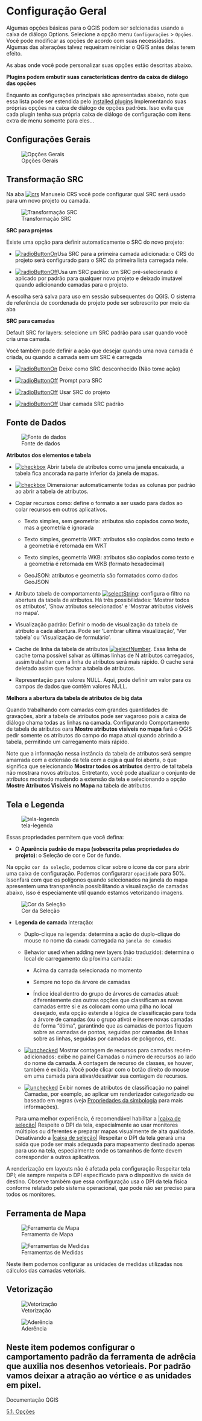 #  Configuração Geral {#sec-configgeral}

Algumas opções básicas para o QGIS podem ser selcionadas usando a caixa de diálogo Options. Selecione a opção menu `Configurações` > `Opções`. Você pode modificar as opções de acordo com suas necessidades. Algumas das alterações talvez requeiram reiniciar o QGIS antes delas terem efeito.

As abas onde você pode personalizar suas opções estão descritas abaixo.

::: {.callout-important}
**Plugins podem embutir suas características dentro da caixa de  diálogo das opções**
:::

Enquanto as configurações principais são apresentadas abaixo, note que essa lista pode ser estendida pelo [installed plugins](https://docs.qgis.org/3.40/pt_BR/docs/user_manual/plugins/plugins.html#plugins) Implementando suas próprias opções na caixa de diálogo de opções padrões. Isso evita que cada plugin tenha sua própria caixa de diálogo de configuração com itens extra de menu somente para eles…

## Configurações Gerais

![Opções Gerais](img/opcoes_geral.png){#fig-opcoes_geral}

## Transformação SRC

Na aba [![crs](https://docs.qgis.org/3.40/pt_BR/_images/CRS.png)](https://docs.qgis.org/3.40/pt_BR/_images/CRS.png) Manuseio CRS você pode configurar qual SRC será usado para um novo projeto ou camada.

![Transformação SRC](img/transformacao-src.png){#fig-transformacao_src}

**SRC para projetos**

Existe uma opção para definir automaticamente o SRC do novo projeto:

-   [![radioButtonOn](https://docs.qgis.org/3.40/pt_BR/_images/radiobuttonon.png)](https://docs.qgis.org/3.40/pt_BR/_images/radiobuttonon.png)Usa SRC para a primeira camada adicionada: o CRS do projeto será configurado para o SRC da primeira lista carregada nele.
    
-   [![radioButtonOff](https://docs.qgis.org/3.40/pt_BR/_images/radiobuttonoff.png)](https://docs.qgis.org/3.40/pt_BR/_images/radiobuttonoff.png)Usa um SRC padrão: um SRC pré-selecionado é aplicado por padrão para qualquer novo projeto e deixado imutável quando adicionando camadas para o projeto.
    

A escolha será salva para uso em sessão subsequentes do QGIS. O sistema de referência de coordenada do projeto pode ser sobrescrito por meio da aba

**SRC para camadas**

Default SRC for layers: selecione um SRC padrão para usar quando você cria uma camada.

Você também pode definir a ação que desejar quando uma nova camada é criada, ou quando a camada sem um SRC é carregada

-   [![radioButtonOn](https://docs.qgis.org/3.40/pt_BR/_images/radiobuttonon.png)](https://docs.qgis.org/3.40/pt_BR/_images/radiobuttonon.png) Deixe como SRC desconhecido (Não tome ação)
    
-   [![radioButtonOff](https://docs.qgis.org/3.40/pt_BR/_images/radiobuttonoff.png)](https://docs.qgis.org/3.40/pt_BR/_images/radiobuttonoff.png) Prompt para SRC
    
-   [![radioButtonOff](https://docs.qgis.org/3.40/pt_BR/_images/radiobuttonoff.png)](https://docs.qgis.org/3.40/pt_BR/_images/radiobuttonoff.png) Usar SRC do projeto
    
-   [![radioButtonOff](https://docs.qgis.org/3.40/pt_BR/_images/radiobuttonoff.png)](https://docs.qgis.org/3.40/pt_BR/_images/radiobuttonoff.png) Usar camada SRC padrão

## Fonte de Dados

![Fonte de dados](img/fonte-dados.png){#fig-fonte_dados}

**Atributos dos elementos e tabela**

-   [![checkbox](https://docs.qgis.org/3.40/pt_BR/_images/checkbox.png)](https://docs.qgis.org/3.40/pt_BR/_images/checkbox.png) Abrir tabela de atributos como uma janela encaixada, a tabela fica ancorada na parte inferior da janela de mapas.
    
-   [![checkbox](https://docs.qgis.org/3.40/pt_BR/_images/checkbox.png)](https://docs.qgis.org/3.40/pt_BR/_images/checkbox.png) Dimensionar automaticamente todas as colunas por padrão ao abrir a tabela de atributos.
    

- Copiar recursos como: define o formato a ser usado para dados ao colar recursos em outros aplicativos.
    
    - Texto simples, sem geometria: atributos são copiados como texto, mas a geometria é ignorada
        
    - Texto simples, geometria WKT: atributos são copiados como texto e a geometria é retornada em WKT
        
    - Texto simples, geometria WKB: atributos são copiados como texto e a geometria é retornada em WKB (formato hexadecimal)
        
    - GeoJSON: atributos e geometria são formatados como dados GeoJSON
        
-   Atributo tabela de comportamento [![selectString](https://docs.qgis.org/3.40/pt_BR/_images/selectstring.png)](https://docs.qgis.org/3.40/pt_BR/_images/selectstring.png): configura o filtro na abertura da tabela de atributos. Há três possibilidades: ‘Mostrar todos os atributos’, ‘Show atributos selecionados’ e ‘Mostrar atributos visíveis no mapa’.
    
-   Visualização padrão: Definir o modo de visualização da tabela de atributo a cada abertura. Pode ser ‘Lembrar ultima visualização’, ‘Ver tabela’ ou ‘Visualização de formulário’.
    
-   Cache de linha da tabela de atributos [![selectNumber](https://docs.qgis.org/3.40/pt_BR/_images/selectnumber.png)](https://docs.qgis.org/3.40/pt_BR/_images/selectnumber.png). Essa linha de cache torna possível salvar as últimas linhas de N atributos carregados, assim trabalhar com a linha de atributos será mais rápido. O cache será deletado assim que fechar a tabela de atributos.
    
-   Representação para valores NULL. Aqui, pode definir um valor para os campos de dados que contêm valores NULL.
    
:::{.callout-important}
 **Melhora a abertura da tabela de atributos de big data**
 
 Quando trabalhando com camadas com grandes quantidades de gravações, abrir a tabela de atributos pode ser vagaroso pois a caixa de diálogo chama todas as linhas na camada. Configurando Comportamento de tabela de atributos oara **Mostre atributos visíveis no mapa** fará o QGIS pedir somente os atributos do campo do mapa atual quando abrindo a tabela, permitindo um carregamento mais rápido.
 
 Note que a informação nessa instância da tabela de atributos será sempre amarrada com a extensão da tela com a cuja a qual foi aberta, o que significa que selecionando **Mostrar todos os atributos** dentro de tal tabela não mostrara novos atributos. Entretanto, você pode atualizar o conjunto de atributos mostrado mudando a extensão da tela e selecionando a opção **Mostre Atributos Visíveis no Mapa** na tabela de atributos.
:::

## Tela e Legenda

![tela-legenda](img/tela-legenda.png){#fig-tela_legenda}

Essas propriedades permitem que você defina:

-   O **Aparência padrão de mapa (sobescrita pelas propriedades do projeto)**: o Seleção de cor e Cor de fundo.

Na opção `cor da seleção`, podemos clicar sobre o ícone da cor para abrir uma caixa de configuração. Podemos configurarar `opacidade` para 50%. Issonfará com que os polígonos quando selecionados na janela do mapa apresentem uma transparência possibilitando a visualização de camadas abaixo, isso é especiamente util quando estamos vetorizando imagens.

![Cor da Seleção](img/cor-selecao.png){#fig-cor_selecao}
    
-   **Legenda de camada** interação:
    
    -   Duplo-clique na legenda: determina a ação do duplo-clique do mouse no nome da `camada` carregada na `janela de camadas`
        
    
    -   Behavior used when adding new layers (não traduzido): determina o local de carregamento da pŕoxima camada:
        
        -   Acima da camada selecionada no momento
            
        -   Sempre no topo da árvore de camadas
            
        -   Índice ideal dentro do grupo de árvores de camadas atual: diferentemente das outras opções que classificam as novas camadas entre si e as colocam como uma pilha no local desejado, esta opção estende a lógica de classificação para toda a árvore de camadas (ou o grupo ativo) e insere novas camadas de forma "ótima", garantindo que as camadas de pontos fiquem sobre as camadas de pontos, seguidas por camadas de linhas sobre as linhas, seguidas por camadas de polígonos, etc.
            
    -   [![unchecked](https://docs.qgis.org/3.40/pt_BR/_images/unchecked.png)](https://docs.qgis.org/3.40/pt_BR/_images/unchecked.png) Mostrar contagem de recursos para camadas recém-adicionados: exibe no painel Camadas o número de recursos ao lado do nome da camada. A contagem de recurso de classes, se houver, também é exibida. Você pode clicar com o botão direito do mouse em uma camada para ativar/desativar sua contagem de recursos.
        
    -   [![unchecked](https://docs.qgis.org/3.40/pt_BR/_images/unchecked.png)](https://docs.qgis.org/3.40/pt_BR/_images/unchecked.png) Exibir nomes de atributos de classificação no painel Camadas, por exemplo, ao aplicar um renderizador categorizado ou baseado em regras (veja [Propriedades da simbologia](https://docs.qgis.org/3.40/pt_BR/docs/user_manual/working_with_vector/vector_properties.html#vector-style-menu) para mais informações).
        
    
    Para uma melhor experiência, é recomendável habilitar a [|caixa de seleção|](https://docs.qgis.org/3.40/pt_BR/docs/user_manual/introduction/qgis_configuration.html#id52) Respeite o DPI da tela, especialmente ao usar monitores múltiplos ou diferentes e preparar mapas visualmente de alta qualidade. Desativando a [|caixa de seleção|](https://docs.qgis.org/3.40/pt_BR/docs/user_manual/introduction/qgis_configuration.html#id54) Respeitar o DPI da tela gerará uma saída que pode ser mais adequada para mapeamento destinado apenas para uso na tela, especialmente onde os tamanhos de fonte devem corresponder a outros aplicativos.
    

:::{.callout-note} 
 A renderização em layouts não é afetada pela configuração Respeitar tela DPI; ele sempre respeita o DPI especificado para o dispositivo de saída de destino. Observe também que essa configuração usa o DPI da tela física conforme relatado pelo sistema operacional, que pode não ser preciso para todos os monitores.
:::

## Ferramenta de Mapa

![Ferramenta de Mapa](img/ferramente-mapa.png){#fig-ferramenta_mapa}

![Ferramentas de Medidas](img/ferramenta-medidas.png){#fig-ferramenta_medidas}

Neste item podemos configurar as unidades de medidas utilizadas nos cálculos das camadas vetoriais.

## Vetorização

![Vetorização](img/vetorizacao.png){#fig-vetorizacao}

![Aderência](img/aderencia-padrao.png){#fig-aderencia}

Neste item podemos configurar o camportamento padrão da ferramenta de adrêcia que auxilia nos desenhos vetorieais. Por padrão vamos deixar a atração ao vértice e as unidades em pixel.
---
Documentação QGIS

[5.1. Opções](https://docs.qgis.org/3.40/pt_BR/docs/user_manual/introduction/qgis_configuration.html#options){target="_blank"}